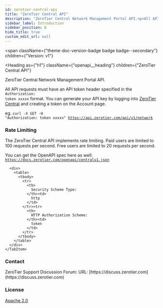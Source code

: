 ```yaml
---
id: zerotier-central-api
title: "ZeroTier Central API"
description: "ZeroTier Central Network Management Portal API.<p>All API requests must have an API token header specified in the <code>Authorization: token xxxxx</code> format.  You can generate your API key by logging into <a href='https://my.zerotier.com'>ZeroTier Central</a> and creating a token on the Account page.</p><p>eg. <code>curl -X GET -H 'Authorization: token xxxxx' https://api.zerotier.com/api/v1/network</code></p><p><h3>Rate Limiting</h3></p><p>The ZeroTier Central API implements rate limiting.  Paid users are limited to 100 requests per second.  Free users are limited to 20 requests per second.</p> <p> You can get the OpenAPI spec here as well: <code>https://docs.zerotier.com/openapi/centralv1.json</code></p>"
sidebar_label: Introduction
sidebar_position: 0
hide_title: true
custom_edit_url: null
---
```



<span
  className={"theme-doc-version-badge badge badge--secondary"}
  children={"Version: v1"}
>
</span>

<Heading
  as={"h1"}
  className={"openapi__heading"}
  children={"ZeroTier Central API"}
>
</Heading>



ZeroTier Central Network Management Portal API.<p>All API requests must have an API token header specified in the <code>Authorization: token xxxxx</code> format.  You can generate your API key by logging into <a href="https://my.zerotier.com">ZeroTier Central</a> and creating a token on the Account page.</p><p>eg. <code>curl -X GET -H "Authorization: token xxxxx" https://api.zerotier.com/api/v1/network</code></p><p><h3>Rate Limiting</h3></p><p>The ZeroTier Central API implements rate limiting.  Paid users are limited to 100 requests per second.  Free users are limited to 20 requests per second.</p> <p> You can get the OpenAPI spec here as well: <code>https://docs.zerotier.com/openapi/centralv1.json</code></p>

<div
  style={{"marginBottom":"2rem"}}
>
  <Heading
    id={"authentication"}
    as={"h2"}
    className={"openapi-tabs__heading"}
    children={"Authentication"}
  >
  </Heading><SchemaTabs
    className={"openapi-tabs__security-schemes"}
  >
    <TabItem
      label={"Token Auth"}
      value={"tokenAuth"}
    >
      
      
      
      
      <div>
        <table>
          <tbody>
            <tr>
              <th>
                Security Scheme Type:
              </th><td>
                http
              </td>
            </tr><tr>
              <th>
                HTTP Authorization Scheme:
              </th><td>
                token
              </td>
            </tr>
          </tbody>
        </table>
      </div>
    </TabItem>
  </SchemaTabs>
</div><div
  style={{"display":"flex","flexDirection":"column","marginBottom":"var(--ifm-paragraph-margin-bottom)"}}
>
  <h3
    style={{"marginBottom":"0.25rem"}}
  >
    Contact
  </h3><span>
    ZeroTier Support Discussion Forum: 
  </span><span>
    URL: [https://discuss.zerotier.com](https://discuss.zerotier.com)
  </span>
</div><div
  style={{"marginBottom":"var(--ifm-paragraph-margin-bottom)"}}
>
  <h3
    style={{"marginBottom":"0.25rem"}}
  >
    License
  </h3><a
    href={"http://www.apache.org/licenses/LICENSE-2.0.html"}
  >
    Apache 2.0
  </a>
</div>
      